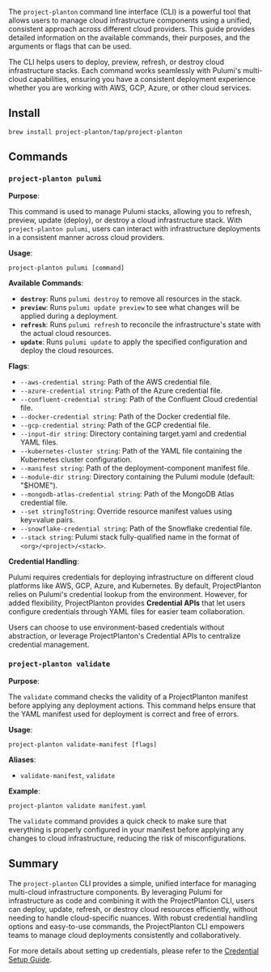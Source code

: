 
The `project-planton` command line interface (CLI) is a powerful tool that allows users to manage cloud infrastructure components using a unified, consistent approach across different cloud providers. This guide provides detailed information on the available commands, their purposes, and the arguments or flags that can be used.

The CLI helps users to deploy, preview, refresh, or destroy cloud infrastructure stacks. Each command works seamlessly with Pulumi's multi-cloud capabilities, ensuring you have a consistent deployment experience whether you are working with AWS, GCP, Azure, or other cloud services.

## Install

```shell
brew install project-planton/tap/project-planton
```

## Commands

### `project-planton pulumi`

**Purpose**:

This command is used to manage Pulumi stacks, allowing you to refresh, preview, update (deploy), or destroy a cloud infrastructure stack. With `project-planton pulumi`, users can interact with infrastructure deployments in a consistent manner across cloud providers.

**Usage**:

```shell
project-planton pulumi [command]
```

**Available Commands**:

- **`destroy`**: Runs `pulumi destroy` to remove all resources in the stack.
- **`preview`**: Runs `pulumi update preview` to see what changes will be applied during a deployment.
- **`refresh`**: Runs `pulumi refresh` to reconcile the infrastructure's state with the actual cloud resources.
- **`update`**: Runs `pulumi update` to apply the specified configuration and deploy the cloud resources.

**Flags**:

- `--aws-credential string`: Path of the AWS credential file.
- `--azure-credential string`: Path of the Azure credential file.
- `--confluent-credential string`: Path of the Confluent Cloud credential file.
- `--docker-credential string`: Path of the Docker credential file.
- `--gcp-credential string`: Path of the GCP credential file.
- `--input-dir string`: Directory containing target.yaml and credential YAML files.
- `--kubernetes-cluster string`: Path of the YAML file containing the Kubernetes cluster configuration.
- `--manifest string`: Path of the deployment-component manifest file.
- `--module-dir string`: Directory containing the Pulumi module (default: "$HOME").
- `--mongodb-atlas-credential string`: Path of the MongoDB Atlas credential file.
- `--set stringToString`: Override resource manifest values using key=value pairs.
- `--snowflake-credential string`: Path of the Snowflake credential file.
- `--stack string`: Pulumi stack fully-qualified name in the format of `<org>/<project>/<stack>`.

**Credential Handling**:

Pulumi requires credentials for deploying infrastructure on different cloud platforms like AWS, GCP, Azure, and Kubernetes. By default, ProjectPlanton relies on Pulumi's credential lookup from the environment. However, for added flexibility, ProjectPlanton provides **Credential APIs** that let users configure credentials through YAML files for easier team collaboration.

<Callout>
    Users can choose to use environment-based credentials without abstraction, or leverage ProjectPlanton's Credential APIs to centralize credential management.
</Callout>

### `project-planton validate`

**Purpose**:

The `validate` command checks the validity of a ProjectPlanton manifest before applying any deployment actions. This command helps ensure that the YAML manifest used for deployment is correct and free of errors.

**Usage**:

```shell
project-planton validate-manifest [flags]
```

**Aliases**:
- `validate-manifest`, `validate`

**Example**:

```shell
project-planton validate manifest.yaml
```

The `validate` command provides a quick check to make sure that everything is properly configured in your manifest before applying any changes to cloud infrastructure, reducing the risk of misconfigurations.

## Summary

The `project-planton` CLI provides a simple, unified interface for managing multi-cloud infrastructure components. By leveraging Pulumi for infrastructure as code and combining it with the ProjectPlanton CLI, users can deploy, update, refresh, or destroy cloud resources efficiently, without needing to handle cloud-specific nuances. With robust credential handling options and easy-to-use commands, the ProjectPlanton CLI empowers teams to manage cloud deployments consistently and collaboratively.

For more details about setting up credentials, please refer to the [Credential Setup Guide](/docs/guide/provider-credentials).
